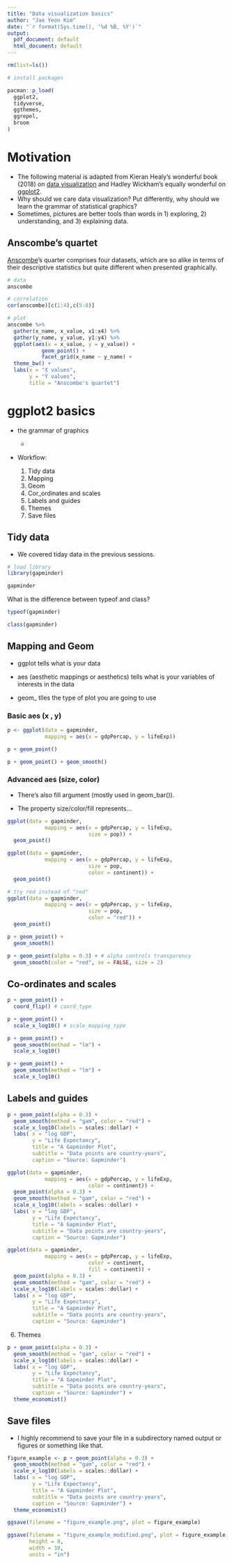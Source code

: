 ```yaml
---
title: "Data visualization basics"
author: "Jae Yeon Kim"
date: "`r format(Sys.time(), '%d %B, %Y')`"
output:
  pdf_document: default
  html_document: default
---
```


```r
rm(list=ls())

# install packages 

pacman::p_load(
  ggplot2, 
  tidyverse,
  ggthemes,
  ggrepel,
  broom
)

```

# Motivation 

- The following material is adapted from Kieran Healy's wonderful book (2018) on [data visualization](https://socviz.co/) and Hadley Wickham's equally wonderful on [ggplot2](https://link.springer.com/content/pdf/10.1007%2F978-0-387-98141-3.pdf). 
- Why should we care data visualization? Put differently, why should we learn the grammar of statistical graphics?
- Sometimes, pictures are better tools than words in 1) exploring, 2) understanding, and 3) explaining data.

## Anscombe's quartet

[Anscombe](https://en.wikipedia.org/wiki/Frank_Anscombe)'s quarter comprises four datasets, which are so alike in terms of their descriptive statistics but quite different when presented graphically.
```r

# data 
anscombe 

```

```r

# correlation 
cor(anscombe)[c(1:4),c(5:8)]

```

```r

# plot
anscombe %>%
  gather(x_name, x_value, x1:x4) %>%
  gather(y_name, y_value, y1:y4) %>%
  ggplot(aes(x = x_value, y = y_value)) +
           geom_point() +
           facet_grid(x_name ~ y_name) +
  theme_bw() +
  labs(x = "X values",
       y = "Y values",
       title = "Anscombe's quartet")
```

# ggplot2 basics 

- the grammar of graphics 

    - 

- Workflow: 

    1. Tidy data 
    2. Mapping 
    3. Geom 
    4. Cor_ordinates and scales 
    5. Labels and guides
    6. Themes
    7. Save files 

## Tidy data 

- We covered tiday data in the previous sessions. 

```r
# load library 
library(gapminder)

gapminder
```

What is the difference between typeof and class?

```r
typeof(gapminder)

class(gapminder)
```

## Mapping and Geom

- ggplot tells what is your data 

- aes (aesthetic mappings or aesthetics) tells what is your variables of interests in the data

- geom_ tlles the type of plot you are going to use 

### Basic aes (x , y)

```r
p <- ggplot(data = gapminder,
            mapping = aes(x = gdpPercap, y = lifeExp))

p + geom_point()

p + geom_point() + geom_smooth()
```

### Advanced aes (size, color)

- There's also fill argument (mostly used in geom_bar()). 

- The property size/color/fill represents... 

```r
ggplot(data = gapminder,
            mapping = aes(x = gdpPercap, y = lifeExp,
                          size = pop)) +
  geom_point()
```

```r
ggplot(data = gapminder,
            mapping = aes(x = gdpPercap, y = lifeExp,
                          size = pop,
                          color = continent)) +
  geom_point()

# try red instead of "red"
ggplot(data = gapminder,
            mapping = aes(x = gdpPercap, y = lifeExp,
                          size = pop,
                          color = "red")) + 
  geom_point()
```

```r
p + geom_point() + 
  geom_smooth()

p + geom_point(alpha = 0.3) + # alpha controls transparency
  geom_smooth(color = "red", se = FALSE, size = 2)
```


## Co-ordinates and scales 

```r

p + geom_point() +
  coord_flip() # coord_type
```

```r

p + geom_point() +
  scale_x_log10() # scale_mapping_type

p + geom_point() +
  geom_smooth(method = "lm") +
  scale_x_log10()

p + geom_point() +
  geom_smooth(method = "lm") +
  scale_x_log10()
```

## Labels and guides 
```r
p + geom_point(alpha = 0.3) +
  geom_smooth(method = "gam", color = "red") +
  scale_x_log10(labels = scales::dollar) +
  labs( x = "log GDP",
        y = "Life Expectancy",
        title = "A Gapminder Plot",
        subtitle = "Data points are country-years",
        caption = "Source: Gapminder")
```

```r
ggplot(data = gapminder,
            mapping = aes(x = gdpPercap, y = lifeExp,
                          color = continent)) + 
  geom_point(alpha = 0.3) +
  geom_smooth(method = "gam", color = "red") +
  scale_x_log10(labels = scales::dollar) +
  labs( x = "log GDP",
        y = "Life Expectancy",
        title = "A Gapminder Plot",
        subtitle = "Data points are country-years",
        caption = "Source: Gapminder")

ggplot(data = gapminder,
            mapping = aes(x = gdpPercap, y = lifeExp,
                          color = continent,
                          fill = continent)) + 
  geom_point(alpha = 0.3) +
  geom_smooth(method = "gam", color = "red") +
  scale_x_log10(labels = scales::dollar) +
  labs( x = "log GDP",
        y = "Life Expectancy",
        title = "A Gapminder Plot",
        subtitle = "Data points are country-years",
        caption = "Source: Gapminder")
```

6. Themes
```r
p + geom_point(alpha = 0.3) +
  geom_smooth(method = "gam", color = "red") +
  scale_x_log10(labels = scales::dollar) +
  labs( x = "log GDP",
        y = "Life Expectancy",
        title = "A Gapminder Plot",
        subtitle = "Data points are country-years",
        caption = "Source: Gapminder") +
  theme_economist()
```

## Save files 

- I highly recommend to save your file in a subdirectory named output or figures or something like that.

```r
figure_example <- p + geom_point(alpha = 0.3) +
  geom_smooth(method = "gam", color = "red") +
  scale_x_log10(labels = scales::dollar) +
  labs( x = "log GDP",
        y = "Life Expectancy",
        title = "A Gapminder Plot",
        subtitle = "Data points are country-years",
        caption = "Source: Gapminder") +
  theme_economist()

ggsave(filename = "figure_example.png", plot = figure_example)

ggsave(filename = "figure_example_modified.png", plot = figure_example,
       height = 8,
       width = 10,
       units = "in")

```